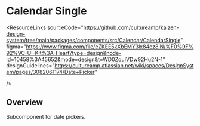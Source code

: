 
<Meta of={CalendarSingleStories} />

# Calendar Single

<ResourceLinks
  sourceCode="https://github.com/cultureamp/kaizen-design-system/tree/main/packages/components/src/Calendar/CalendarSingle"
  figma="https://www.figma.com/file/eZKEE5kXbEMY3lx84oz8iN/%F0%9F%92%9C-UI-Kit%3A-Heart?type=design&node-id=10458%3A45652&mode=design&t=WD0ZquIVDw92Hu2N-1"
  designGuidelines="https://cultureamp.atlassian.net/wiki/spaces/DesignSystem/pages/3082061174/Date+Picker"
  
/>

<KAIOInstallation exportNames="CalendarSingle" />

## Overview

Subcomponent for date pickers.

<Canvas of={CalendarSingleStories.Playground} />
<Controls of={CalendarSingleStories.Playground} />
